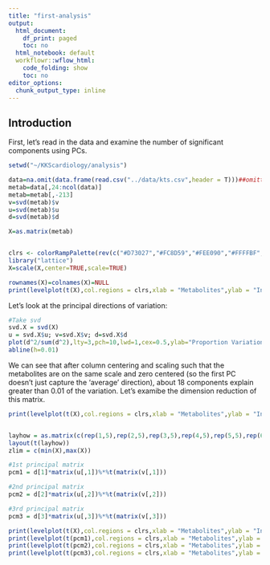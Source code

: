 ```yaml
---
title: "first-analysis"
output:
  html_document:
    df_print: paged
    toc: no
  html_notebook: default
  workflowr::wflow_html:
    code_folding: show
    toc: no
editor_options:
  chunk_output_type: inline
---
```


## Introduction

First, let's read in the data and examine the number of significant components using PCs.

```r
setwd("~/KKScardiology/analysis")

data=na.omit(data.frame(read.csv("../data/kts.csv",header = T)))##omitted 79 rows
metab=data[,24:ncol(data)]
metab=metab[,-213]
v=svd(metab)$v
u=svd(metab)$u
d=svd(metab)$d

X=as.matrix(metab)


clrs <- colorRampPalette(rev(c("#D73027","#FC8D59","#FEE090","#FFFFBF","#E0F3F8","#91BFDB","#4575B4")))(64)
library("lattice")
X=scale(X,center=TRUE,scale=TRUE)

rownames(X)=colnames(X)=NULL
print(levelplot(t(X),col.regions = clrs,xlab = "Metabolites",ylab = "Individuals",colorkey = TRUE))
```

Let's look at the principal directions of variation:

```r


#Take svd
svd.X = svd(X)
u = svd.X$u; v=svd.X$v; d=svd.X$d
plot(d^2/sum(d^2),lty=3,pch=10,lwd=1,cex=0.5,ylab="Proportion Variation Explained")
abline(h=0.01)
```

We can see that after column centering and scaling such that the metabolites are on the same scale and zero centered (so the first PC doesn't just capture the 'average' direction), about 18 components explain greater than 0.01 of the variation. Let's examibe the dimension reduction of this matrix.

```r
print(levelplot(t(X),col.regions = clrs,xlab = "Metabolites",ylab = "Individuals",colorkey = TRUE))


layhow = as.matrix(c(rep(1,5),rep(2,5),rep(3,5),rep(4,5),rep(5,5),rep(6,5)))
layout(t(layhow))
zlim = c(min(X),max(X))

#1st principal matrix 
pcm1 = d[1]*matrix(u[,1])%*%t(matrix(v[,1]))

#2nd principal matrix 
pcm2 = d[2]*matrix(u[,2])%*%t(matrix(v[,2]))

#3rd principal matrix 
pcm3 = d[3]*matrix(u[,3])%*%t(matrix(v[,3]))

print(levelplot(t(X),col.regions = clrs,xlab = "Metabolites",ylab = "Individuals",colorkey = TRUE))
print(levelplot(t(pcm1),col.regions = clrs,xlab = "Metabolites",ylab = "Individuals",colorkey = TRUE))
print(levelplot(t(pcm2),col.regions = clrs,xlab = "Metabolites",ylab = "Individuals",colorkey = TRUE))
print(levelplot(t(pcm3),col.regions = clrs,xlab = "Metabolites",ylab = "Individuals",colorkey = TRUE))
```
